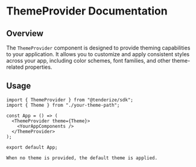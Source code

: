 # ThemeProvider Documentation

## Overview

The `ThemeProvider` component is designed to provide theming capabilities to your application. It allows you to customize and apply consistent styles across your app, including color schemes, font families, and other theme-related properties.

## Usage

```tsx
import { ThemeProvider } from "@tenderize/sdk";
import { Theme } from "./your-theme-path";

const App = () => (
  <ThemeProvider theme={Theme}>
    <YourAppComponents />
  </ThemeProvider>
);

export default App;
```

`When no theme is provided, the default theme is applied.`
